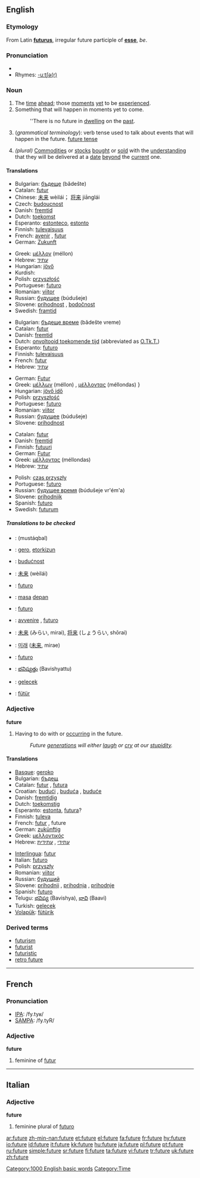 ==English==

===Etymology===
From Latin '''[[futurus]]''', irregular future participle of '''[[esse]]''', ''be''.

===Pronunciation===
*{{audio|en-us-future.ogg|Audio (US)}}
*Rhymes: [[Rhymes:English:-uːtʃə(r)|-uːtʃə(r)]]

===Noun===
{{en-noun|s|-}}

# The [[time]] [[ahead]]; those [[moment]]s [[yet]] to be [[experience]]d.
# Something that will happen in moments yet to come.
#:''There is no future in [[dwelling]] on the [[past]].
# (''grammatical terminology''): verb tense used to talk about events that will happen in the future. [[future tense]]
# {{finance}} ''(plural)'' [[commodities|Commodities]] or [[stocks]] [[bought]] or [[sold]] with the [[understanding]] that they will be delivered at a [[date]] [[beyond]] the [[current]] one.

====Translations====
{{trans-top|The time ahead}}
*Bulgarian: [[бъдеще]] (bǎdešte) {{n}}
*Catalan: [[futur]] {{m}}
*Chinese: [[未来]] wèilái； [[将来]]  jiānglái
*Czech: [[budoucnost]] {{f}}
*Danish: [[fremtid]] {{c}}
*Dutch: [[toekomst]] {{f}}
*Esperanto: [[estonteco]], [[estonto]]
*Finnish: [[tulevaisuus]]
*French: [[avenir]] {{m}}, [[futur]] {{m}}
*German: [[Zukunft]] {{f}}
{{trans-mid}}
*Greek: [[μέλλον]] (méllon) {{n}}
*Hebrew: [[עתיד]] {{romanization of Hebrew|atíd}} {{m}}
*Hungarian: [[jövő]]
*Kurdish: {{KUchar|[[دواڕۆژ]]}}
*Polish: [[przyszłość]] {{f}}
*Portuguese: [[futuro]]
*Romanian: [[viitor]]
*Russian: [[будущее]] (búdušeje) {{n}}
*Slovene: [[prihodnost]] {{f}}, [[bodočnost]] {{f}}
*Swedish: [[framtid]] {{c}}
{{trans-bottom}}

{{trans-top|Something that will happen in moments yet to come}}
*Bulgarian: [[бъдеще време]] (bǎdešte vreme) {{n}}
*Catalan: [[futur]] {{m}}
*Danish: [[fremtid]] {{c}}
*Dutch: [[onvoltooid toekomende tijd]] {{m}} (abbreviated as [[O.Tk.T.]])
*Esperanto: [[futuro]]
*Finnish: [[tulevaisuus]]
*French: [[futur]] {{m}}
*Hebrew: [[עתיד]] {{romanization of Hebrew|atíd}} {{m}}
{{trans-mid}}
*German: [[Futur]] {{n}}
*Greek: [[μέλλων]] (méllon) {{m}}, [[μέλλοντας]] (méllondas) {{m}}}
*Hungarian: [[jövő idő]]
*Polish: [[przyszłość]] {{f}}
*Portuguese: [[futuro]]
*Romanian: [[viitor]]
*Russian: [[будущее]] (búdušeje) {{n}}
*Slovene: [[prihodnost]] {{f}}
{{trans-bottom}}

{{trans-top|verb tense}}
*Catalan: [[futur]] {{m}}
*Danish: [[fremtid]] {{c}}
*Finnish: [[futuuri]]
*German: [[Futur]] {{n}}
*Greek: [[μέλλοντας]] (méllondas) {{m}}
*Hebrew: [[עתיד]] {{romanization of Hebrew|atíd}} {{m}}
{{trans-mid}}
*Polish: [[czas przyszły]] {{m}}
*Portuguese: [[futuro]]
*Russian: [[будущее время]] (búdušeje vr'ém'a) {{n}}
*Slovene: [[prihodnjik]] {{m}}
*Spanish: [[futuro]] {{m}}
*Swedish: [[futurum]]
{{trans-bottom}}

=====Translations to be checked=====
{{checktrans}}
{{trans-top|Translations to be categorized}}
*{{ttbc|Arabic}}: {{ARchar|[[مستقبل]]}} (mustáqbal) {{m}}
*{{ttbc|Basque}}: [[gero]], [[etorkizun]]
*{{ttbc|Croatian}}: [[budućnost]] {{f}}
*{{ttbc|Chinese}}: [[未来]] (wèilái)
*{{ttbc|Ido}}: [[futuro]]
*{{ttbc|Indonesian}}: [[masa]] [[depan]]
*{{ttbc|Interlingua}}: [[futuro]]
*{{ttbc|Italian}}: [[avvenire]] {{m}}, [[futuro]] {{m}}
{{trans-mid}}
*{{ttbc|Japanese}}: [[未来]] (みらい, mirai), [[将来]] (しょうらい, shōrai)
*{{ttbc|Korean}}: [[미래]] ([[未来]], mirae)
*{{ttbc|Spanish}}: [[futuro]] {{m}}
*{{ttbc|Telugu}}: [[భవిష్యత్తు]] (Bavishyattu)
*{{ttbc|Turkish}}: [[gelecek]]
*{{ttbc|Volapük}}: [[fütür]]
{{trans-bottom}}

===Adjective===
'''future'''

# Having to do with or [[occur]]ring in the future.
#:''Future [[generation]]s will either [[laugh]] or [[cry]] at our [[stupidity]].''

====Translations====
{{trans-top|Having to do with or occurring in the future}}
*[[Basque]]: [[geroko]]
*Bulgarian: [[бъдещ]]
*Catalan: [[futur]] {{m}}, [[futura]] {{f}}
*Croatian: [[budući]] {{m}}, [[buduća]] {{f}}, [[buduće]] {{n}}
*Danish: [[fremtidig]]
*Dutch: [[toekomstig]]
*Esperanto: [[estonta]], [[futura]]?
*Finnish: [[tuleva]]
*French: [[futur]] {{m}}, future {{f}}
*German: [[zukünftig]]
*Greek: [[μελλοντικός]]
*Hebrew: [[עתידי]] {{romanization of Hebrew|atidí}} {{m}}, [[עתידית]] {{romanization of Hebrew|atidít}} {{f}}
{{trans-mid}}
*[[Interlingua]]: [[futur]]
*Italian: [[futuro]]
*Polish: [[przyszły]]
*Romanian: [[viitor]]
*Russian: [[будущий]]
*Slovene: [[prihodnji]] {{m}}, [[prihodnja]] {{f}}, [[prihodnje]] {{n}}
*Spanish: [[futuro]]
*Telugu: [[భవిష్య]] (Bavishya), [[భావి]] (Baavi)
*Turkish: [[gelecek]]
*[[Volapük]]: [[fütürik]]
{{trans-bottom}}

===Derived terms===
*[[futurism]]
*[[futurist]]
*[[futuristic]]
*[[retro future]]

[[Category:1000 English basic words]]
[[Category:Time]]

----

==French==

===Pronunciation===
*[[w:IPA|IPA]]: /fy.tyʁ/
*[[w:SAMPA|SAMPA]]: /fy.tyR/

===Adjective===
'''future'''

# feminine of [[futur]]

----

==Italian==

===Adjective===
'''future'''

# feminine plural of [[futuro]]

[[ar:future]]
[[zh-min-nan:future]]
[[et:future]]
[[el:future]]
[[fa:future]]
[[fr:future]]
[[hy:future]]
[[io:future]]
[[id:future]]
[[it:future]]
[[kk:future]]
[[hu:future]]
[[ja:future]]
[[pl:future]]
[[pt:future]]
[[ru:future]]
[[simple:future]]
[[sr:future]]
[[fi:future]]
[[ta:future]]
[[vi:future]]
[[tr:future]]
[[uk:future]]
[[zh:future]]